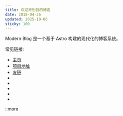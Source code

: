 ```yaml
---
title: 欢迎来到我的博客
date: 2018-04-26
updated: 2025-10-06
sticky: 100
---
```


Modern Blog 是一个基于 Astro 构建的现代化的博客系统。

常见链接:
* [主页](https://lolifamily.js.org)
* [项目地址](https://github.com/loliblogs/Refined)
* [友链](/links)
* <PostLink id="readme.mdx" collection="post" text="README" />
* <PostLink id="readme-zh.mdx" collection="post" text="中文 README" />
* <PostLink id="markdown-example.mdx" collection="post" text="Markdown 示例" />
* <PostLink id="test-toc-levels.mdx" collection="post" text="目录层级测试文章" />
* <PostLink id="encryption-test.mdx" collection="post" text="加密测试文章" />

::more

